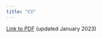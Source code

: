 ```yaml
---
title: "CV"
---
```



[Link to PDF](http://sarenseeley.github.io/seeley_cv.pdf) (updated January 2023)
